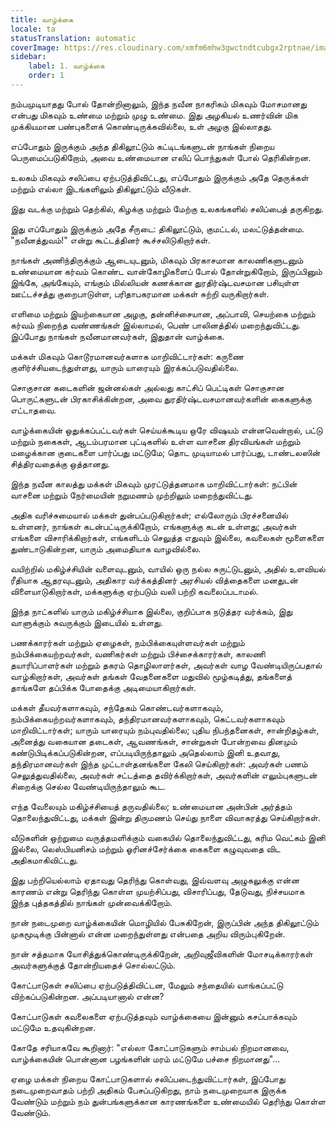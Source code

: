```yaml
---
title: வாழ்க்கை
locale: ta
statusTranslation: automatic
coverImage: https://res.cloudinary.com/xmfm6mhw3gwctndtcubgx2rptnae/image/upload/v1741354419/small_cover_la_gran_rebelion_28716e29d2.webp
sidebar:
    label: 1. வாழ்க்கை
    order: 1
---
```

நம்பமுடியாதது போல் தோன்றினாலும், இந்த நவீன நாகரிகம் மிகவும் மோசமானது என்பது மிகவும் உண்மை மற்றும் முழு உண்மை. இது அழகியல் உணர்வின் மிக முக்கியமான பண்புகளைக் கொண்டிருக்கவில்லை, உள் அழகு இல்லாதது.

எப்போதும் இருக்கும் அந்த திகிலூட்டும் கட்டிடங்களுடன் நாங்கள் நிறைய பெருமைப்படுகிறோம், அவை உண்மையான எலிப் பொந்துகள் போல் தெரிகின்றன.

உலகம் மிகவும் சலிப்பை ஏற்படுத்திவிட்டது, எப்போதும் இருக்கும் அதே தெருக்கள் மற்றும் எல்லா இடங்களிலும் திகிலூட்டும் வீடுகள்.

இது வடக்கு மற்றும் தெற்கில், கிழக்கு மற்றும் மேற்கு உலகங்களில் சலிப்பைத் தருகிறது.

இது எப்போதும் இருக்கும் அதே சீருடை: திகிலூட்டும், குமட்டல், மலட்டுத்தன்மை. "நவீனத்துவம்!" என்று கூட்டத்தினர் கூச்சலிடுகிறார்கள்.

நாங்கள் அணிந்திருக்கும் ஆடையுடனும், மிகவும் பிரகாசமான காலணிகளுடனும் உண்மையான கர்வம் கொண்ட வான்கோழிகளைப் போல் தோன்றுகிறோம், இருப்பினும் இங்கே, அங்கேயும், எங்கும் மில்லியன் கணக்கான துரதிர்ஷ்டவசமான பசியுள்ள ஊட்டச்சத்து குறைபாடுள்ள, பரிதாபகரமான மக்கள் சுற்றி வருகிறார்கள்.

எளிமை மற்றும் இயற்கையான அழகு, தன்னிச்சையான, அப்பாவி, செயற்கை மற்றும் கர்வம் நிறைந்த வண்ணங்கள் இல்லாமல், பெண் பாலினத்தில் மறைந்துவிட்டது. இப்போது நாங்கள் நவீனமானவர்கள், இதுதான் வாழ்க்கை.

மக்கள் மிகவும் கொடூரமானவர்களாக மாறிவிட்டார்கள்: கருணை குளிர்ச்சியடைந்துள்ளது, யாரும் யாரையும் இரக்கப்படுவதில்லை.

சொகுசான கடைகளின் ஜன்னல்கள் அல்லது காட்சிப் பெட்டிகள் சொகுசான பொருட்களுடன் பிரகாசிக்கின்றன, அவை துரதிர்ஷ்டவசமானவர்களின் கைகளுக்கு எட்டாதவை.

வாழ்க்கையின் ஒதுக்கப்பட்டவர்கள் செய்யக்கூடிய ஒரே விஷயம் என்னவென்றால், பட்டு மற்றும் நகைகள், ஆடம்பரமான புட்டிகளில் உள்ள வாசனை திரவியங்கள் மற்றும் மழைக்கான குடைகளை பார்ப்பது மட்டுமே; தொட முடியாமல் பார்ப்பது, டாண்டலஸின் சித்திரவதைக்கு ஒத்தானது.

இந்த நவீன காலத்து மக்கள் மிகவும் முரட்டுத்தனமாக மாறிவிட்டார்கள்: நட்பின் வாசனை மற்றும் நேர்மையின் நறுமணம் முற்றிலும் மறைந்துவிட்டது.

அதிக வரிச்சுமையால் மக்கள் துன்பப்படுகிறார்கள்; எல்லோரும் பிரச்சனையில் உள்ளனர், நாங்கள் கடன்பட்டிருக்கிறோம், எங்களுக்கு கடன் உள்ளது; அவர்கள் எங்களை விசாரிக்கிறார்கள், எங்களிடம் செலுத்த எதுவும் இல்லை, கவலைகள் மூளைகளை துண்டாடுகின்றன, யாரும் அமைதியாக வாழவில்லை.

வயிற்றில் மகிழ்ச்சியின் வளைவுடனும், வாயில் ஒரு நல்ல சுருட்டுடனும், அதில் உளவியல் ரீதியாக ஆதரவுடனும், அதிகார வர்க்கத்தினர் அரசியல் வித்தைகளை மனதுடன் விளையாடுகிறார்கள், மக்களுக்கு ஏற்படும் வலி பற்றி கவலைப்படாமல்.

இந்த நாட்களில் யாரும் மகிழ்ச்சியாக இல்லை, குறிப்பாக நடுத்தர வர்க்கம், இது வாளுக்கும் சுவருக்கும் இடையில் உள்ளது.

பணக்காரர்கள் மற்றும் ஏழைகள், நம்பிக்கையுள்ளவர்கள் மற்றும் நம்பிக்கையற்றவர்கள், வணிகர்கள் மற்றும் பிச்சைக்காரர்கள், காலணி தயாரிப்பாளர்கள் மற்றும் தகரம் தொழிலாளர்கள், அவர்கள் வாழ வேண்டியிருப்பதால் வாழ்கிறார்கள், அவர்கள் தங்கள் வேதனைகளை மதுவில் மூழ்கடித்து, தங்களைத் தாங்களே தப்பிக்க போதைக்கு அடிமையாகிறார்கள்.

மக்கள் தீயவர்களாகவும், சந்தேகம் கொண்டவர்களாகவும், நம்பிக்கையற்றவர்களாகவும், தந்திரமானவர்களாகவும், கெட்டவர்களாகவும் மாறிவிட்டார்கள்; யாரும் யாரையும் நம்புவதில்லை; புதிய நிபந்தனைகள், சான்றிதழ்கள், அனைத்து வகையான தடைகள், ஆவணங்கள், சான்றுகள் போன்றவை தினமும் கண்டுபிடிக்கப்படுகின்றன, எப்படியிருந்தாலும் அதெல்லாம் இனி உதவாது, தந்திரமானவர்கள் இந்த முட்டாள்தனங்களை கேலி செய்கிறார்கள்: அவர்கள் பணம் செலுத்துவதில்லை, அவர்கள் சட்டத்தை தவிர்க்கிறார்கள், அவர்களின் எலும்புகளுடன் சிறைக்கு செல்ல வேண்டியிருந்தாலும் கூட.

எந்த வேலையும் மகிழ்ச்சியைத் தருவதில்லை; உண்மையான அன்பின் அர்த்தம் தொலைந்துவிட்டது, மக்கள் இன்று திருமணம் செய்து நாளை விவாகரத்து செய்கிறார்கள்.

வீடுகளின் ஒற்றுமை வருத்தமளிக்கும் வகையில் தொலைந்துவிட்டது, கரிம வெட்கம் இனி இல்லை, லெஸ்பியனிசம் மற்றும் ஓரினச்சேர்க்கை கைகளை கழுவுவதை விட அதிகமாகிவிட்டது.

இது பற்றியெல்லாம் ஏதாவது தெரிந்து கொள்வது, இவ்வளவு அழுகலுக்கு என்ன காரணம் என்று தெரிந்து கொள்ள முயற்சிப்பது, விசாரிப்பது, தேடுவது, நிச்சயமாக இந்த புத்தகத்தில் நாங்கள் முன்வைக்கிறோம்.

நான் நடைமுறை வாழ்க்கையின் மொழியில் பேசுகிறேன், இருப்பின் அந்த திகிலூட்டும் முகமூடிக்கு பின்னால் என்ன மறைந்துள்ளது என்பதை அறிய விரும்புகிறேன்.

நான் சத்தமாக யோசித்துக்கொண்டிருக்கிறேன், அறிவுஜீவிகளின் மோசடிக்காரர்கள் அவர்களுக்குத் தோன்றியதைச் சொல்லட்டும்.

கோட்பாடுகள் சலிப்பை ஏற்படுத்திவிட்டன, மேலும் சந்தையில் வாங்கப்பட்டு விற்கப்படுகின்றன. அப்படியானால் என்ன?

கோட்பாடுகள் கவலைகளை ஏற்படுத்தவும் வாழ்க்கையை இன்னும் கசப்பாக்கவும் மட்டுமே உதவுகின்றன.

கோதே சரியாகவே கூறினார்: "எல்லா கோட்பாடுகளும் சாம்பல் நிறமானவை, வாழ்க்கையின் பொன்னான பழங்களின் மரம் மட்டுமே பச்சை நிறமானது"...

ஏழை மக்கள் நிறைய கோட்பாடுகளால் சலிப்படைந்துவிட்டார்கள், இப்போது நடைமுறைவாதம் பற்றி அதிகம் பேசப்படுகிறது, நாம் நடைமுறையாக இருக்க வேண்டும் மற்றும் நம் துன்பங்களுக்கான காரணங்களை உண்மையில் தெரிந்து கொள்ள வேண்டும்.

